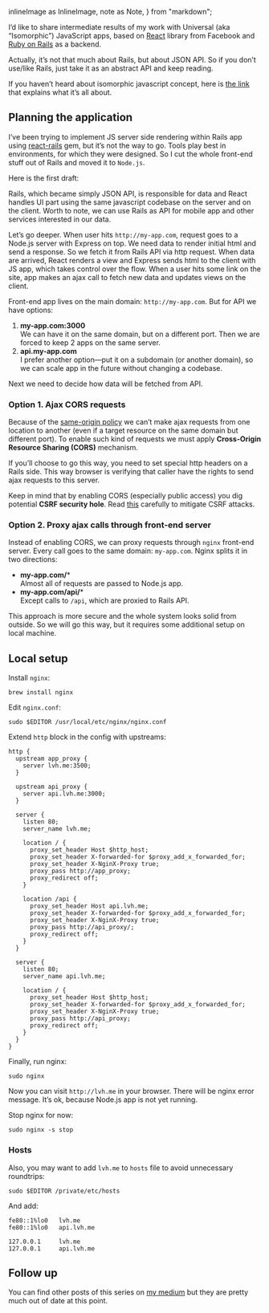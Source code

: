 <!-- Isomorphic React with Rails -->

  inlineImage as InlineImage,
  note as Note,
} from "markdown";


I’d like to share intermediate results of my work with Universal (aka “Isomorphic”) JavaScript apps, based on [React](http://facebook.github.io/react/) library from Facebook and [Ruby on Rails](http://rubyonrails.org) as a backend.

<Note>
  Actually, it’s not that much about Rails, but about JSON API. So if you don’t use/like Rails, just take it as an abstract API and keep reading.
</Note>

If you haven’t heard about isomorphic javascript concept, here is [the link](http://nerds.airbnb.com/isomorphic-javascript-future-web-apps) that explains what it’s all about.

## Planning the application
I’ve been trying to implement JS server side rendering within Rails app using [react-rails](https://github.com/reactjs/react-rails) gem, but it’s not the way to go. Tools play best in environments, for which they were designed. So I cut the whole front-end stuff out of Rails and moved it to `Node.js`.

Here is the first draft:

<InlineImage
  src={draftImage}
  placement="fill"
  caption="First draft"
/>

Rails, which became simply JSON API, is responsible for data and React handles UI part using the same javascript codebase on the server and on the client. Worth to note, we can use Rails as API for mobile app and other services interested in our data.

Let’s go deeper. When user hits `http://my-app.com`, request goes to a Node.js server with Express on top. We need data to render initial html and send a response. So we fetch it from Rails API via http request. When data are arrived, React renders a view and Express sends html to the client with JS app, which takes control over the flow. When a user hits some link on the site, app makes an ajax call to fetch new data and updates views on the client.

Front-end app lives on the main domain: `http://my-app.com`. But for API we have options:

1. **my-app.com:3000**
    <br />
    We can have it on the same domain, but on a different port. Then we are
    forced to keep 2 apps on the same server.
1. **api.my-app.com**
    <br />
    I prefer another option—put it on a subdomain (or another domain), so we
    can scale app in the future without changing a codebase.

Next we need to decide how data will be fetched from API.

### Option 1. Ajax CORS requests

<InlineImage
  src={corsImage}
  placement="bleed"
  caption="CORS"
/>

Because of the [same-origin policy](https://developer.mozilla.org/en-US/docs/Web/Security/Same-origin_policy) we can’t make ajax requests from one location to another (even if a target resource on the same domain but different port). To enable such kind of requests we must apply **Cross-Origin Resource Sharing (CORS)** mechanism.

If you’ll choose to go this way, you need to set special http headers on a Rails side. This way browser is verifying that caller have the rights to send ajax requests to this server.

Keep in mind that by enabling CORS (especially public access) you dig potential **CSRF security hole**. Read [this](https://github.com/pillarjs/understanding-csrf) carefully to mitigate CSRF attacks.

### Option 2. Proxy ajax calls through front-end server

<InlineImage
  src={proxyImage}
  placement="bleed"
  caption="Proxy"
/>

Instead of enabling CORS, we can proxy requests through `nginx` front-end server. Every call goes to the same domain: `my-app.com`. Nginx splits it in two directions:

- **my-app.com/***
  <br />
  Almost all of requests are passed to Node.js app.
- **my-app.com/api/***
  <br />
  Except calls to `/api`, which are proxied to Rails API.

This approach is more secure and the whole system looks solid from outside. So we will go this way, but it requires some additional setup on local machine.

## Local setup
Install `nginx`:

```shell
brew install nginx
```

Edit `nginx.conf`:

```shell
sudo $EDITOR /usr/local/etc/nginx/nginx.conf
```

Extend `http` block in the config with upstreams:

```nginx
http {
  upstream app_proxy {
    server lvh.me:3500;
  }

  upstream api_proxy {
    server api.lvh.me:3000;
  }

  server {
    listen 80;
    server_name lvh.me;

    location / {
      proxy_set_header Host $http_host;
      proxy_set_header X-forwarded-for $proxy_add_x_forwarded_for;
      proxy_set_header X-NginX-Proxy true;
      proxy_pass http://app_proxy;
      proxy_redirect off;
    }

    location /api {
      proxy_set_header Host api.lvh.me;
      proxy_set_header X-forwarded-for $proxy_add_x_forwarded_for;
      proxy_set_header X-NginX-Proxy true;
      proxy_pass http://api_proxy/;
      proxy_redirect off;
    }
  }

  server {
    listen 80;
    server_name api.lvh.me;

    location / {
      proxy_set_header Host $http_host;
      proxy_set_header X-forwarded-for $proxy_add_x_forwarded_for;
      proxy_set_header X-NginX-Proxy true;
      proxy_pass http://api_proxy;
      proxy_redirect off;
    }
  }
}
```

Finally, run nginx:

```shell
sudo nginx
```

Now you can visit `http://lvh.me` in your browser. There will be nginx error message. It’s ok, because Node.js app is not yet running.

Stop nginx for now:

```shell
sudo nginx -s stop
```

### Hosts
Also, you may want to add `lvh.me` to `hosts` file to avoid unnecessary roundtrips:

```shell
sudo $EDITOR /private/etc/hosts
```

And add:

```
fe80::1%lo0   lvh.me
fe80::1%lo0   api.lvh.me

127.0.0.1     lvh.me
127.0.0.1     api.lvh.me
```

## Follow up
You can find other posts of this series on [my medium](https://medium.com/@alexfedoseev) but they are pretty much out of date at this point.
